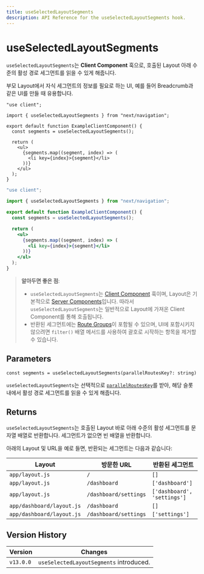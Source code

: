 ```yaml
---
title: useSelectedLayoutSegments
description: API Reference for the useSelectedLayoutSegments hook.
---
```


# useSelectedLayoutSegments

`useSelectedLayoutSegments`는 **Client Component** 훅으로, 호출된 Layout 아래 수준의 활성 경로 세그먼트를 읽을 수 있게 해줍니다.

부모 Layout에서 자식 세그먼트의 정보를 필요로 하는 UI, 예를 들어 Breadcrumb과 같은 UI를 만들 때 유용합니다.

```tsx filename="app/example-client-component.tsx" switcher
"use client";

import { useSelectedLayoutSegments } from "next/navigation";

export default function ExampleClientComponent() {
  const segments = useSelectedLayoutSegments();

  return (
    <ul>
      {segments.map((segment, index) => (
        <li key={index}>{segment}</li>
      ))}
    </ul>
  );
}
```

```jsx filename="app/example-client-component.js" switcher
"use client";

import { useSelectedLayoutSegments } from "next/navigation";

export default function ExampleClientComponent() {
  const segments = useSelectedLayoutSegments();

  return (
    <ul>
      {segments.map((segment, index) => (
        <li key={index}>{segment}</li>
      ))}
    </ul>
  );
}
```

> **알아두면 좋은 점**:
>
> - `useSelectedLayoutSegments`는 [Client Component](/docs/app/building-your-application/rendering/client-components) 훅이며, Layout은 기본적으로 [Server Components](/docs/app/building-your-application/rendering/server-components)입니다. 따라서 `useSelectedLayoutSegments`는 일반적으로 Layout에 가져온 Client Component를 통해 호출됩니다.
> - 반환된 세그먼트에는 [Route Groups](/docs/app/building-your-application/routing/route-groups)이 포함될 수 있으며, UI에 포함시키지 않으려면 `filter()` 배열 메서드를 사용하여 괄호로 시작하는 항목을 제거할 수 있습니다.

## Parameters

```tsx
const segments = useSelectedLayoutSegments(parallelRoutesKey?: string)
```

`useSelectedLayoutSegments`는 선택적으로 [`parallelRoutesKey`](/docs/app/building-your-application/routing/parallel-routes#useselectedlayoutsegments)를 받아, 해당 슬롯 내에서 활성 경로 세그먼트를 읽을 수 있게 해줍니다.

## Returns

`useSelectedLayoutSegments`는 호출된 Layout 바로 아래 수준의 활성 세그먼트를 문자열 배열로 반환합니다. 세그먼트가 없으면 빈 배열을 반환합니다.

아래의 Layout 및 URL을 예로 들면, 반환되는 세그먼트는 다음과 같습니다:

| Layout                    | 방문한 URL            | 반환된 세그먼트             |
| ------------------------- | --------------------- | --------------------------- |
| `app/layout.js`           | `/`                   | `[]`                        |
| `app/layout.js`           | `/dashboard`          | `['dashboard']`             |
| `app/layout.js`           | `/dashboard/settings` | `['dashboard', 'settings']` |
| `app/dashboard/layout.js` | `/dashboard`          | `[]`                        |
| `app/dashboard/layout.js` | `/dashboard/settings` | `['settings']`              |

## Version History

| Version   | Changes                                 |
| --------- | --------------------------------------- |
| `v13.0.0` | `useSelectedLayoutSegments` introduced. |
